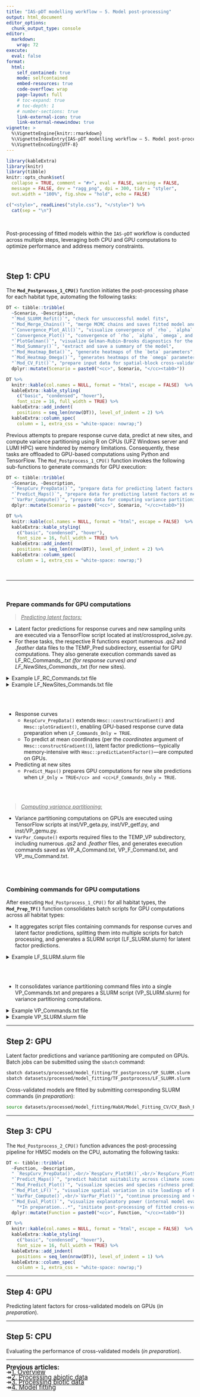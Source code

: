 ```yaml
---
title: "IAS-pDT modelling workflow — 5. Model post-processing"
output: html_document
editor_options: 
  chunk_output_type: console
editor: 
  markdown: 
    wrap: 72
execute: 
  eval: false
format:
  html:
    self_contained: true
    mode: selfcontained
    embed-resources: true
    code-overflow: wrap
    page-layout: full
    # toc-expand: true
    # toc-depth: 1
    # number-sections: true
    link-external-icon: true
    link-external-newwindow: true
vignette: >
  %\VignetteEngine{knitr::rmarkdown}
  %\VignetteIndexEntry{IAS-pDT modelling workflow — 5. Model post-processing}
  %\VignetteEncoding{UTF-8}
---
```



```r
library(kableExtra)
library(knitr)
library(tibble)
knitr::opts_chunk$set(
  collapse = TRUE, comment = "#>", eval = FALSE, warning = FALSE,
  message = FALSE, dev = "ragg_png", dpi = 300, tidy = "styler",
  out.width = "100%", fig.show = "hold", echo = FALSE)
```

```r
c("<style>", readLines("style.css"), "</style>") %>% 
  cat(sep = "\n")
```

<br/>

Post-processing of fitted models within the `IAS-pDT` workflow is conducted across multiple steps, leveraging both CPU and GPU computations to optimize performance and address memory constraints.

<br/>

## Step 1: CPU

The **`Mod_Postprocess_1_CPU()`** function initiates the post-processing phase for each habitat type, automating the following tasks:

```r
DT <- tibble::tribble(
  ~Scenario, ~Description,
  "`Mod_SLURM_Refit()`", "check for unsuccessful model fits",
  "`Mod_Merge_Chains()`", "merge MCMC chains and saves fitted model and coda objects to <i>.qs2</i> or <i>.RData</i> files",
  "`Convergence_Plot_All()`", "visualize convergence of `rho`, `alpha`, `omega`, and `beta` parameters across all model variants; unnecessary for a single variant, this function compares convergence across models with varying thinning values, both with and without phylogenetic relationships, or GPP knot distances",
  "`Convergence_Plot()`", "convergence of `rho`, `alpha`, `omega`, and `beta` parameters for a selected model, offering a detailed view compared to `Convergence_Plot_All()`",
  "`PlotGelman()`", "visualize Gelman-Rubin-Brooks diagnostics for the selected model",
  "`Mod_Summary()`", "extract and save a summary of the model",
  "`Mod_Heatmap_Beta()`", "generate heatmaps of the `beta` parameters",
  "`Mod_Heatmap_Omega()`", "generates heatmaps of the `omega` parameter (residual species associations)",
  "`Mod_CV_Fit()`", "prepare input data for spatial-block cross-validation model fitting") %>% 
  dplyr::mutate(Scenario = paste0("<cc>", Scenario, "</cc><tab0>"))

DT %>% 
  knitr::kable(col.names = NULL, format = "html", escape = FALSE)  %>%
  kableExtra::kable_styling(
    c("basic", "condensed", "hover"), 
    font_size = 16, full_width = TRUE) %>%
  kableExtra::add_indent(
    positions = seq_len(nrow(DT)), level_of_indent = 2) %>% 
  kableExtra::column_spec(
    column = 1, extra_css = "white-space: nowrap;")
```

Previous attempts to prepare response curve data, predict at new sites, and compute variance partitioning using R on CPUs (UFZ Windows server and LUMI HPC) were hindered by memory limitations. Consequently, these tasks are offloaded to GPU-based computations using Python and TensorFlow. The `Mod_Postprocess_1_CPU()` function invokes the following sub-functions to generate commands for GPU execution:

```r
DT <- tibble::tribble(
  ~Scenario, ~Description,
  "`RespCurv_PrepData()`", "prepare data for predicting latent factors for response curves",
  "`Predict_Maps()`", "prepare data for predicting latent factors at new sampling units",
  "`VarPar_Compute()`", "prepare data for computing variance partitioning") %>% 
  dplyr::mutate(Scenario = paste0("<cc>", Scenario, "</cc><tab0>"))

DT %>% 
  knitr::kable(col.names = NULL, format = "html", escape = FALSE)  %>%
  kableExtra::kable_styling(
    c("basic", "condensed", "hover"),
    font_size = 16, full_width = TRUE) %>%
  kableExtra::add_indent(
    positions = seq_len(nrow(DT)), level_of_indent = 2) %>% 
  kableExtra::column_spec(
    column = 1, extra_css = "white-space: nowrap;")
```

<br/><hr class="hr2"><br/>

### Prepare commands for GPU computations

> <u><i>Predicting latent factors:</i></u>

- Latent factor predictions for response curves and new sampling units are executed via a TensorFlow script located at <ff>inst/crossprod_solve.py</ff>.
- For these tasks, the respective R functions export numerous <i>.qs2</i> and <i>.feather</i> data files to the <ff>TEMP_Pred</ff> subdirectory, essential for GPU computations. They also generate execution commands saved as <ff>LF_RC_Commands_*.txt</ff> (for response curves) and <ff>LF_NewSites_Commands_*.txt</ff> (for new sites).

<details>
<summary>Example LF_RC_Commands.txt file</summary>
```bash
#| class-source: ShortBlock
```
</details>
<details>
<summary>Example LF_NewSites_Commands.txt file</summary>
```bash
#| class-source: ShortBlock
```
</details>

<br/><br/>

- Response curves
  - `RespCurv_PrepData()` extends `Hmsc::constructGradient()` and `Hmsc::plotGradient()`, enabling GPU-based response curve data preparation when <cc>`LF_Commands_Only = TRUE`</cc>.  
  - To predict at mean coordinates (per the <i>coordinates</i> argument of `Hmsc::constructGradient()`), latent factor predictions—typically memory-intensive with `Hmsc::predictLatentFactor()`—are computed on GPUs.
- Predicting at new sites
  - `Predict_Maps()` prepares GPU computations for new site predictions when <cc>`LF_Only = TRUE</cc> and <cc>LF_Commands_Only = TRUE`</cc>.
  
<br/><br/>

> <u><i>Computing variance partitioning:</i></u>

- Variance partitioning computations on GPUs are executed using TensorFlow scripts at <ff>inst/VP_geta.py</ff>, <ff>inst/VP_getf.py</ff>, and <ff>inst/VP_gemu.py</ff>.
- `VarPar_Compute()` exports required files to the <ff>TEMP_VP</ff> subdirectory, including numerous <i>.qs2</i> and <i>.feather</i> files, and generates execution commands saved as <ff>VP_A_Command.txt</ff>, <ff>VP_F_Command.txt</ff>, and <ff>VP_mu_Command.txt</ff>.

<br/><br/>

### Combining commands for GPU computations

After executing `Mod_Postprocess_1_CPU()` for all habitat types, the **`Mod_Prep_TF()`** function consolidates batch scripts for GPU computations across all habitat types:

- It aggregates script files containing commands for response curves and latent factor predictions, splitting them into multiple scripts for batch processing, and generates a SLURM script (<ff>LF_SLURM.slurm</ff>) for latent factor predictions.

<details>
<summary>Example LF_SLURM.slurm file</summary>
```bash
#| class-source: ShortBlock
```
</details>

<br/><br/>

- It consolidates variance partitioning command files into a single <ff>VP_Commands.txt</ff> and prepares a SLURM script (<ff>VP_SLURM.slurm</ff>) for variance partitioning computations.

<details>
<summary>Example VP_Commands.txt file</summary>
```bash
#| class-source: ShortBlock
```
</details>

<details>
<summary>Example VP_SLURM.slurm file</summary>
```bash
#| class-source: ShortBlock
```
</details>

<hr class="hr1">

## Step 2: GPU

Latent factor predictions and variance partitioning are computed on GPUs. Batch jobs can be submitted using the `sbatch` command:

```bash
sbatch datasets/processed/model_fitting/TF_postprocess/VP_SLURM.slurm
sbatch datasets/processed/model_fitting/TF_postprocess/LF_SLURM.slurm
```

Cross-validated models are fitted by submitting corresponding SLURM commands (*in preparation*):

```bash
source datasets/processed/model_fitting/HabX/Model_Fitting_CV/CV_Bash_Fit.slurm
```

<hr class="hr1">

## Step 3: CPU

The `Mod_Postprocess_2_CPU()` function advances the post-processing pipeline for HMSC models on the CPU, automating the following tasks:

```r
DT <- tibble::tribble(
  ~Function, ~Description,
  " `RespCurv_PrepData()`,<br/>`RespCurv_PlotSR()`,<br/>`RespCurv_PlotSp()`,<br/>`RespCurv_PlotSpAll()`", "continue processing and visualizing response curves",
  "`Predict_Maps()`", "predict habitat suitability across climate scenarios, compute model explanatory power (internal evaluation), and prepare maps for the Shiny app",
  "`Mod_Predict_Plot()`", "visualize species and species richness predictions as JPEG images",
  "`Mod_Plot_LF()`", "visualize spatial variation in site loadings of HMSC models as JPEG images",
  "`VarPar_Compute()`,<br/>`VarPar_Plot()`", "continue processing and visualize variance partitioning",
  "`Mod_Eval_Plot()`", "visualize explanatory power (internal model evaluation)",
    "*In preparation...*", "initiate post-processing of fitted cross-validated models and prepare GPU commands for latent factor predictions") %>% 
  dplyr::mutate(Function = paste0("<cc>", Function, "</cc><tab0>"))

DT %>% 
  knitr::kable(col.names = NULL, format = "html", escape = FALSE)  %>%
  kableExtra::kable_styling(
    c("basic", "condensed", "hover"), 
    font_size = 16, full_width = TRUE) %>%
  kableExtra::add_indent(
    positions = seq_len(nrow(DT)), level_of_indent = 1) %>% 
  kableExtra::column_spec(
    column = 1, extra_css = "white-space: nowrap;")
```

<hr class="hr1">

## Step 4: GPU

Predicting latent factors for cross-validated models on GPUs (*in preparation*).

<hr class="hr1">

## Step 5: CPU

Evaluating the performance of cross-validated models (*in preparation*).

<hr class="hr1">

<span style="font-size: 1.2em; line-height: 0.8;">
<b>Previous articles:</b><br/>
<tab>&#8608;<tab><a href="workflow_1_overview.html" class="ll">1. Overview</a><br/>
<tab>&#8608;<tab><a href="workflow_2_abiotic_data.html" class="ll">2. Processing abiotic data</a><br/>
<tab>&#8608;<tab><a href="workflow_3_biotic_data.html" class="ll">3. Processing biotic data</a><br/>
<tab>&#8608;<tab><a href="workflow_4_model_fitting.html" class="ll">4. Model fitting</a><br/>
</span>
